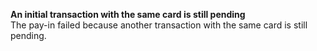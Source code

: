   
<Card title="101118" href="/development-resources/errors/codes/101118">  

 **An initial transaction with the same card is still pending**  
 The pay-in failed because another transaction with the same card is still pending.  

</Card>